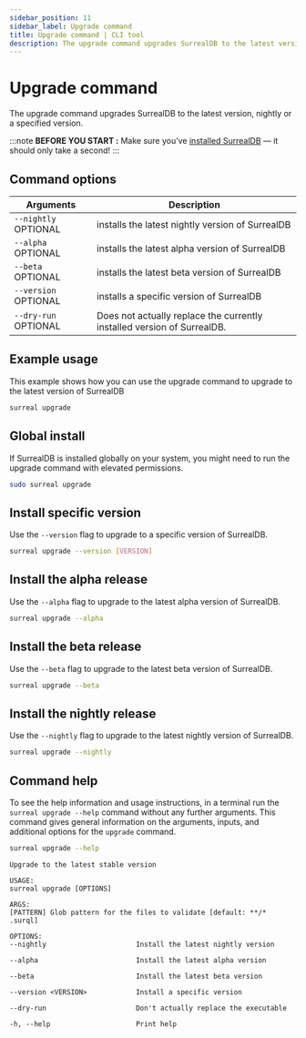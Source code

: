 ```yaml
---
sidebar_position: 11
sidebar_label: Upgrade command
title: Upgrade command | CLI tool
description: The upgrade command upgrades SurrealDB to the latest version, nightly or a specified version.
---
```



# Upgrade command

The upgrade command upgrades SurrealDB to the latest version, nightly or a specified version.

:::note
__BEFORE YOU START :__ Make sure you’ve [installed SurrealDB](/docs/surrealdb/installation) — it should only take a second!
:::

## Command options

<table>
    <thead>
        <tr>
            <th colspan="2">Arguments</th>
            <th>Description</th>
        </tr>
    </thead>  
    <tbody>
        <tr>
            <td colspan="2">
                <code>--nightly</code>
                <l className='grey'>OPTIONAL</l>
            </td>
            <td>
            installs the latest nightly version of SurrealDB
            </td>
        </tr>
                <tr>
            <td colspan="2">
                <code>--alpha</code>
                <l className='grey'>OPTIONAL</l>
            </td>
            <td>
            installs the latest alpha version of SurrealDB
            </td>
        </tr>
        <tr>
            <td colspan="2">
                <code>--beta</code>
                <l className='grey'>OPTIONAL</l>
            </td>
            <td>
            installs the latest beta version of SurrealDB
            </td>
        </tr>
        <tr>
            <td colspan="2">
                <code>--version</code>
                <l className='grey'>OPTIONAL</l>
            </td>
            <td>
                installs a specific version of SurrealDB
            </td>
        </tr>
        <tr>
            <td colspan="2">
                <code>--dry-run</code>
                <l className='grey'>OPTIONAL</l>
            </td>
            <td>
                Does not actually replace the currently installed version of SurrealDB.
            </td>
        </tr>
    </tbody>
</table>

## Example usage

This example shows how you can use the upgrade command to upgrade to the latest version of SurrealDB

```bash
surreal upgrade
```

## Global install

If SurrealDB is installed globally on your system, you might need to run the upgrade command with elevated permissions.

```bash
sudo surreal upgrade
```

## Install specific version

Use the `--version` flag to upgrade to a specific version of SurrealDB.

```bash
surreal upgrade --version [VERSION]
```

## Install the alpha release

<Since v="v1.5.3" />

Use the `--alpha` flag to upgrade to the latest alpha version of SurrealDB.

```bash
surreal upgrade --alpha
```


## Install the beta release

<Since v="v1.1.0" />

Use the `--beta` flag to upgrade to the latest beta version of SurrealDB.

```bash
surreal upgrade --beta
```

## Install the nightly release 

Use the `--nightly` flag to upgrade to the latest nightly version of SurrealDB.

```bash
surreal upgrade --nightly
```

## Command help

To see the help information and usage instructions, in a terminal run the `surreal upgrade --help` command without any further arguments. This command gives general information on the arguments, inputs, and additional options for the `upgrade` command.

```bash
surreal upgrade --help
```

```
Upgrade to the latest stable version

USAGE:
surreal upgrade [OPTIONS]

ARGS:
[PATTERN] Glob pattern for the files to validate [default: **/* .surql]

OPTIONS:
--nightly                      Install the latest nightly version

--alpha                        Install the latest alpha version

--beta                         Install the latest beta version

--version <VERSION>            Install a specific version

--dry-run                      Don't actually replace the executable

-h, --help                     Print help

```
